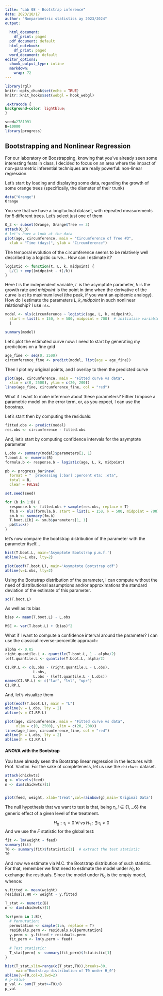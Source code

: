 ```yaml
---
title: "Lab 08 - Bootstrap inference"
date: 2023/10/17
author: "Nonparametric statistics ay 2023/2024"
output:
  
  html_document: 
    df_print: paged
  pdf_document: default
  html_notebook: 
    df_print: paged
  word_document: default
editor_options: 
  chunk_output_type: inline
  markdown: 
    wrap: 72
---
```


```r
library(rgl)
knitr::opts_chunk$set(echo = TRUE)
knitr::knit_hooks$set(webgl = hook_webgl)
```

```css
.extracode {
background-color: lightblue;
}
```


```r
seed=2781991
B=10000
library(progress)
```



## Bootstrapping and Nonlinear Regression

For our laboratory on Boostrapping, knowing that you've already seen some interesting feats in class, I decided to focus on an area where the impact of non-parametric inferential techniques are really powerful: non-linear regression.

Let's start by loading and displaying some data, regarding the growth of some orange trees (specifically, the diameter of their trunk)

```r
data("Orange")
Orange
```

You see that we have a longitudinal dataset, with repeated measurements for 5 different trees. Let's select just one of them

```r
O_3 <- subset(Orange, Orange$Tree == 3)
attach(O_3)
# let's have a look at the data
plot(age, circumference, main = "Circumference of Tree #3",
  xlab = "Time (days)", ylab = "Circumference")
```

The temporal evolution of the circumference seems to be relatively well described by a logistic curve... How can I estimate it?

```r
logistic <- function(t, L, k, midpoint) {
  L/(1 + exp((midpoint - t)/k))
}
```

Here $t$ is the independent variable, $L$ is the asymptote parameter, $k$ is the growth rate and $midpoint$ is the point in time when the derivative of the curve is at its maximum level (the peak, if you want an epidemic analogy).
How do I estimate the parameters $L, k,midpoint$ in such nonlinear relationship? I use `nls`.

```r
model <- nls(circumference ~ logistic(age, L, k, midpoint),
  start = list(L = 150, k = 500, midpoint = 700)  # initialise variables for optimisation
  )

summary(model)
```

Let's plot the estimated curve now: I need to start by generating my predictions on a fine grid

```r
age_fine <- seq(0, 2500)
circumference_fine <- predict(model, list(age = age_fine))
```

Then I plot my original points, and I overlay to them the predicted curve

```r
plot(age, circumference, main = "Fitted curve vs data",
  xlim = c(0, 2500), ylim = c(20, 200))
lines(age_fine, circumference_fine, col = "red")
```

What if I want to make inference about these parameters? Either I impose a parametric model on the error term, or, as you expect, I can use the boostrap.

Let's start then by computing the residuals:

```r
fitted.obs <- predict(model)
res.obs <- circumference - fitted.obs
```

And, let's start by computing confidence intervals for the asymptote parameter

```r
L.obs <- summary(model)$parameters[1, 1]
T.boot.L <- numeric(B)
formula.b <- response.b ~ logistic(age, L, k, midpoint)

pb <- progress_bar$new(
  format = "  processing [:bar] :percent eta: :eta",
  total = B,
  clear = FALSE)

set.seed(seed)

for (b in 1:B) {
  response.b <- fitted.obs + sample(res.obs, replace = T)
  fm.b <- nls(formula.b, start = list(L = 150, k = 500, midpoint = 700))
  sm.b <- summary(fm.b)
  T.boot.L[b] <- sm.b$parameters[1, 1]
  pb$tick()
}
```

let's now compare the bootstrap distribution of the parameter with the parameter itself...
```r
hist(T.boot.L, main='Asymptote Bootstrap p.m.f.')
abline(v=L.obs, lty=2)
```

```r
plot(ecdf(T.boot.L), main='Asymptote Bootstrap cdf')
abline(v=L.obs, lty=2)
```

Using the Bootstrap distribution of the parameter, I can compute without the need of distributional assumptions and/or approximations the standard deviation of the estimate of this parameter.

```r
sd(T.boot.L)
```

As well as its bias

```r
bias <- mean(T.boot.L) - L.obs

MSE <- var(T.boot.L) + (bias)^2

```

What if I want to compute a confidence interval around the parameter? I can use the classical reverse-percentile approach:

```r
alpha <- 0.05
right.quantile.L <- quantile(T.boot.L, 1 - alpha/2)
left.quantile.L <- quantile(T.boot.L, alpha/2)

CI.RP.L <- c(L.obs - (right.quantile.L - L.obs),
             L.obs,
             L.obs - (left.quantile.L - L.obs))
names(CI.RP.L) <- c("lwr", "lvl", "upr")
CI.RP.L
```

And, let's visualize them

```r
plot(ecdf(T.boot.L), main = "L")
abline(v = L.obs, lty = 2)
abline(v = CI.RP.L)

plot(age, circumference, main = "Fitted curve vs data",
     xlim = c(0, 2500), ylim = c(20, 200))
lines(age_fine, circumference_fine, col = "red")
abline(h = L.obs, lty = 2)
abline(h = CI.RP.L)
```


#### ANOVA with the Bootstrap

You have already seen the Bootstrap linear regression in the lectures with Prof. Vantini. For the sake of completeness, let us use the  `chickwts` dataset.

```r
attach(chickwts)
g <- nlevels(feed)
n <- dim(chickwts)[1]


plot(feed, weight, xlab='treat',col=rainbow(g),main='Original Data')
```
The null hypothesis that we want to test is that, being
$\tau_i, i\in \{1,\ldots6\}$ the generic effect of a given level of the
treatment. 

$$
H_0: \tau_i=0\;\forall i\;vs\;H_1:\exists\,\tau_i\neq0 
$$
And we use the $F$ statistic for the global test:
```r
fit <- lm(weight ~ feed)
summary(fit)
T0 <- summary(fit)$fstatistic[1]  # extract the test statistic
T0

```
And now we estimate via M.C. the Bootstrap distribution of such statistic.
For that, remember we first need to estimate the model under $H_0$ to exchange the residuals. Since the model under $H_0$ is the empty model, whence:
```r
y.fitted <- mean(weight)
residuals.H0 <- weight - y.fitted
```



```r
T_stat <- numeric(B) 
n <- dim(chickwts)[1]

for(perm in 1:B){
  # Permutation:
  permutation <- sample(1:n, replace = T)
  residuals.perm <- residuals.H0[permutation]
  y.perm <- y.fitted + residuals.perm
  fit_perm <- lm(y.perm ~ feed)
  
  # Test statistic:
  T_stat[perm] <- summary(fit_perm)$fstatistic[1]
}
```

```r
hist(T_stat,xlim=range(c(T_stat,T0)),breaks=30,
     main="Bootstrap distribution of T0 under H_0")
abline(v=T0,col=3,lwd=2)
# p-value
p_val <- sum(T_stat>=T0)/B
p_val
```




